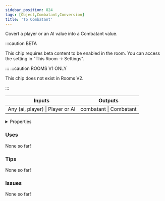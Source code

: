 ```yaml
---
sidebar_position: 824
tags: [Object,Combatant,Conversion]
title: 'To Combatant'
---
```


Covert a player or an AI value into a Combatant value.

:::caution BETA

This chip requires beta content to be enabled in the room. You can access the setting in "This Room -> Settings".

:::
:::caution ROOMS V1 ONLY
    
This chip does not exist in Rooms V2.

:::


<IChip uuid="75a3a9c2-da17-4762-b87b-1735b44af659"/>

<table><thead><tr><th>Inputs</th><th>Outputs</th></tr></thead><tbody><tr><td>Any (ai, player) | Player or AI</td><td>combatant | Combatant</td></tr></tbody></table>

<details>
  <summary>Properties</summary>
  <div>
    <div>
    <table>
      <tbody>
        <tr>
          <td>Is beta required?</td>
          <td>Yes</td>
        </tr>
        <tr>
          <td>Is chip a trolling risk?</td>
          <td>No</td>
        </tr>
        <tr>
          <td>Is chip a role assignment risk?</td>
          <td>No</td>
        </tr>
        <tr>
          <td>Chip UUID</td>
          <td>75a3a9c2-da17-4762-b87b-1735b44af659</td>
        </tr>
        <tr>
          <td>Room availability</td>
          <td>Rooms V1 only</td>
        </tr>
      </tbody>
    </table>
    </div>
  </div>
</details>

### Uses

None so far!

### Tips

None so far!

### Issues

None so far!